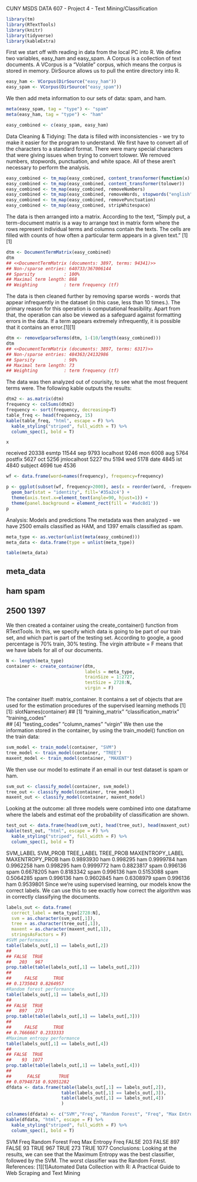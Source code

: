 
CUNY MSDS DATA 607 - Project 4 - Text Mining/Classification
```r

library(tm)
library(RTextTools)
library(knitr)
library(tidyverse)
library(kableExtra)
```

First we start off with reading in data from the local PC into R. We define two variables, easy_ham and easy_spam. A Corpus is a collection of text documents. A VCorpus is a “Volatile” corpus, which means the corpus is stored in memory. DirSource allows us to pull the entire directory into R.

```r

easy_ham <- VCorpus(DirSource("easy_ham"))
easy_spam <- VCorpus(DirSource("easy_spam"))
```

We then add meta information to our sets of data: spam, and ham.

```r


meta(easy_spam, tag = "type") <- "spam"
meta(easy_ham, tag = "type") <- "ham"

easy_combined <- c(easy_spam, easy_ham)

```

Data Cleaning & Tidying:
The data is filled with inconsistencies - we try to make it easier for the program to understand. We first have to convert all of the characters to a standard format. There were many special characters that were giving issues when trying to convert tolower. We removed numbers, stopwords, punctuation, and white space. All of these aren’t necessary to perform the analysis.

```r

easy_combined <- tm_map(easy_combined, content_transformer(function(x) iconv(x, "UTF-8", sub="byte")))
easy_combined <- tm_map(easy_combined, content_transformer(tolower))
easy_combined <- tm_map(easy_combined, removeNumbers)
easy_combined <- tm_map(easy_combined, removeWords, stopwords("english"))
easy_combined <- tm_map(easy_combined, removePunctuation)
easy_combined <- tm_map(easy_combined, stripWhitespace)

```

The data is then arranged into a matrix. According to the text, “Simply put, a term-document matrix is a way to arrange text in matrix form where the rows represent individual terms and columns contain the texts. The cells are filled with counts of how often a particular term appears in a given text.” [1][1]

```r


dtm <- DocumentTermMatrix(easy_combined)
dtm
## <<DocumentTermMatrix (documents: 3897, terms: 94341)>>
## Non-/sparse entries: 640733/367006144
## Sparsity           : 100%
## Maximal term length: 868
## Weighting          : term frequency (tf)
```

The data is then cleaned further by removing sparse words - words that appear infrequently in the dataset (in this case, less than 10 times.).
The primary reason for this operation is computational feasibility. Apart from that, the operation can also be viewed as a safeguard against formatting errors in the data. If a term appears extremely infrequently, it is possible that it contains an error.[1][1]

```r



dtm <- removeSparseTerms(dtm, 1-(10/length(easy_combined)))
dtm
## <<DocumentTermMatrix (documents: 3897, terms: 6317)>>
## Non-/sparse entries: 484363/24132986
## Sparsity           : 98%
## Maximal term length: 73
## Weighting          : term frequency (tf)
```

The data was then analyzed out of courisity, to see what the most frequent terms were. The following kable outputs the results:

```r



dtm2 <- as.matrix(dtm)
frequency <- colSums(dtm2)
frequency <- sort(frequency, decreasing=T)
table_freq <- head(frequency, 15)
kable(table_freq, "html", escape = F) %>%
  kable_styling("striped", full_width = T) %>%
  column_spec(1, bold = T)
```

	x
received	20338
esmtp	11544
sep	9793
localhost	9246
mon	6008
aug	5764
postfix	5627
oct	5256
jmlocalhost	5227
thu	5194
wed	5178
date	4845
ist	4840
subject	4696
tue	4536
```r

wf <- data.frame(word=names(frequency), frequency=frequency)

p <- ggplot(subset(wf, frequency>2000), aes(x = reorder(word, -frequency), y = frequency)) +
  geom_bar(stat = "identity", fill='#35a2c4') +
  theme(axis.text.x=element_text(angle=90, hjust=1)) + 
  theme(panel.background = element_rect(fill = '#adc8d1'))
p

```


Analysis: Models and predictions
The metadata was then analyzed - we have 2500 emails classified as HAM, and 1397 emails classified as spam.

```r

meta_type <- as.vector(unlist(meta(easy_combined)))
meta_data <- data.frame(type = unlist(meta_type))

table(meta_data)
```
## meta_data
##  ham spam 
## 2500 1397

We then created a container using the create_container() function from RTextTools. In this, we specify which data is going to be part of our train set, and which part is part of the testing set. According to google, a good percentage is 70% train, 30% testing. The virgin attribute = F means that we have labels for all of our documents.

```r

N <- length(meta_type)
container <- create_container(dtm,
                              labels = meta_type,
                              trainSize = 1:2727,
                              testSize = 2728:N,
                              virgin = F)

```
The container itself: matrix_container. It contains a set of objects that are used for the estimation procedures of the supervised learning methods [1][1]:
slotNames(container)
## [1] "training_matrix"       "classification_matrix" "training_codes"       
## [4] "testing_codes"         "column_names"          "virgin"
We then use the information stored in the container, by using the train_model() function on the train data:

```r
svm_model <- train_model(container, "SVM")
tree_model <- train_model(container, "TREE")
maxent_model <- train_model(container, "MAXENT")
```

We then use our model to estimate if an email in our test dataset is spam or ham.
```r
svm_out <- classify_model(container, svm_model)
tree_out <- classify_model(container, tree_model)
maxent_out <- classify_model(container, maxent_model)
```

Looking at the outcome: all three models were combined into one dataframe where the labels and estimat eof the probability of classification are shown.

```r

test_out <- data.frame(head(svm_out), head(tree_out), head(maxent_out) )
kable(test_out, "html", escape = F) %>%
  kable_styling("striped", full_width = F) %>%
  column_spec(1, bold = T)
```

SVM_LABEL	SVM_PROB	TREE_LABEL	TREE_PROB	MAXENTROPY_LABEL	MAXENTROPY_PROB
ham	0.9893930	ham	0.998295	ham	0.9999784
ham	0.9962258	ham	0.998295	ham	0.9999772
ham	0.8823817	spam	0.996136	spam	0.6678205
ham	0.8183342	spam	0.996136	ham	0.5153088
spam	0.5064285	spam	0.996136	ham	0.9602845
ham	0.6308979	spam	0.996136	ham	0.9539801
Since we’re using supervised learning, our models know the correct labels. We can use this to see exactly how correct the algorithm was in correctly classifying the documents.

```r

labels_out <- data.frame(
  correct_label = meta_type[2728:N],
  svm = as.character(svm_out[,1]),
  tree = as.character(tree_out[,1]),
  maxent = as.character(maxent_out[,1]),
  stringsAsFactors = F)
#SVM performance
table(labels_out[,1] == labels_out[,2])
## 
## FALSE  TRUE 
##   203   967
prop.table(table(labels_out[,1] == labels_out[,2]))
## 
##     FALSE      TRUE 
## 0.1735043 0.8264957
#Random forest performance
table(labels_out[,1] == labels_out[,3])
## 
## FALSE  TRUE 
##   897   273
prop.table(table(labels_out[,1] == labels_out[,3]))
## 
##     FALSE      TRUE 
## 0.7666667 0.2333333
#Maximum entropy performance
table(labels_out[,1] == labels_out[,4])
## 
## FALSE  TRUE 
##    93  1077
prop.table(table(labels_out[,1] == labels_out[,4]))
## 
##      FALSE       TRUE 
## 0.07948718 0.92051282
dfdata <- data.frame(table(labels_out[,1] == labels_out[,2]),
                     table(labels_out[,1] == labels_out[,3]),
                     table(labels_out[,1] == labels_out[,4])
                     )

colnames(dfdata) <- c("SVM","Freq", "Random Forest", "Freq", "Max Entropy", "Freq")
kable(dfdata, "html", escape = F) %>%
  kable_styling("striped", full_width = F) %>%
  column_spec(1, bold = T)
```
SVM	Freq	Random Forest	Freq	Max Entropy	Freq
FALSE	203	FALSE	897	FALSE	93
TRUE	967	TRUE	273	TRUE	1077
Conclusions:
Looking at the results, we can see that the Maximum Entropy was the best classifier, followed by the SVM. The worst classifier was the Random Forest.
References:
[1][1]Automated Data Collection with R: A Practical Guide to Web Scraping and Text Mining

